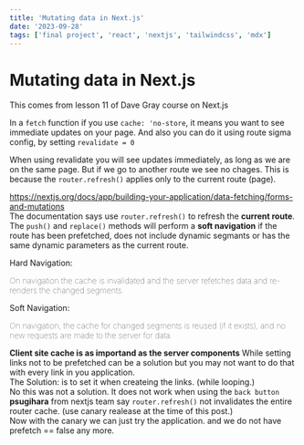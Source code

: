 ```yaml
---
title: 'Mutating data in Next.js'
date: '2023-09-28'
tags: ['final project', 'react', 'nextjs', 'tailwindcss', 'mdx']
---
```


# Mutating data in Next.js
This comes from lesson 11 of Dave Gray course on Next.js

In a `fetch` function if you use `cache: 'no-store`, it means you want to see immediate updates on your page. And also you can do it using route sigma config, by setting `revalidate = 0` 

When using revalidate you will see updates immediately, as long as we are on the same page. But if we go to another route we see no chages. This is because the `router.refresh()` applies only to the current route (page).

https://nextjs.org/docs/app/building-your-application/data-fetching/forms-and-mutations
</br>The documentation says use `router.refresh()` to refresh the **current route**.
The `push()` and `replace()` methods will perform a **soft navigation** if the route has been prefetched, does not include dynamic segmants or has the same dynamic parameters as the current route.</br>
<div>Hard Navigation: <p style="font-weight: lighter;">On navigation the cache is invalidated and the server refetches data and re-renders the changed segments.</p></div>
<div>Soft Navigation: <p style="font-weight: lighter;">On navigation, the cache for changed segments is reused (if it exists), and no new requests are made to the server for data.</p></div>

**Client site cache is as importand as the server components**
While setting links not to be prefetched can be a solution but you may not want to do that with every link in you application.</br>
The Solution: is to set it when createing the links. (while looping.)</br>
No this was not a solution. It does not work when using the `back button`
**psugihara** from nextjs team say `router.refresh()` not invalidates the entire router cache. (use canary realease at the time of this post.)</br>
Now with the canary we can just try the application. and we do not have prefetch == false any more. 